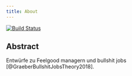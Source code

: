 ```yaml
---
title: About
---
```


[![Build Status](https://travis-ci.com/soztag/sublab.svg?token=VqJKxxUwxXFJyYyqJx7G&branch=master)](https://travis-ci.com/soztag/sublab)

## Abstract

Entwürfe zu Feelgood managern und bullshit jobs [@GraeberBullshitJobsTheory2018].

